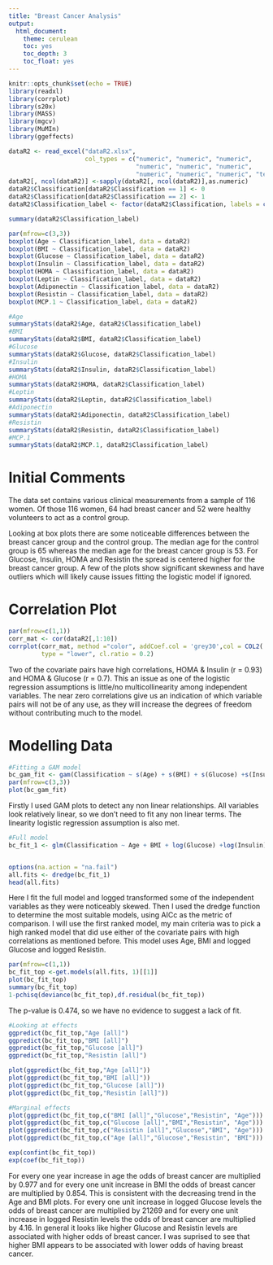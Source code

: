 ```yaml
---
title: "Breast Cancer Analysis"
output:
  html_document:
    theme: cerulean
    toc: yes
    toc_depth: 3
    toc_float: yes
---
```


```r
knitr::opts_chunk$set(echo = TRUE)
library(readxl)
library(corrplot)
library(s20x)
library(MASS)
library(mgcv)
library(MuMIn)
library(ggeffects)
```

```r
dataR2 <- read_excel("dataR2.xlsx", 
                     col_types = c("numeric", "numeric", "numeric", 
                                   "numeric", "numeric", "numeric", 
                                   "numeric", "numeric", "numeric", "text"))
dataR2[, ncol(dataR2)] <-sapply(dataR2[, ncol(dataR2)],as.numeric)
dataR2$Classification[dataR2$Classification == 1] <- 0
dataR2$Classification[dataR2$Classification == 2] <- 1
dataR2$Classification_label <- factor(dataR2$Classification, labels = c("control", "cancer"))

summary(dataR2$Classification_label)
```


```r
par(mfrow=c(3,3))
boxplot(Age ~ Classification_label, data = dataR2)
boxplot(BMI ~ Classification_label, data = dataR2)
boxplot(Glucose ~ Classification_label, data = dataR2)
boxplot(Insulin ~ Classification_label, data = dataR2)
boxplot(HOMA ~ Classification_label, data = dataR2)
boxplot(Leptin ~ Classification_label, data = dataR2)
boxplot(Adiponectin ~ Classification_label, data = dataR2)
boxplot(Resistin ~ Classification_label, data = dataR2)
boxplot(MCP.1 ~ Classification_label, data = dataR2)

#Age
summaryStats(dataR2$Age, dataR2$Classification_label)
#BMI
summaryStats(dataR2$BMI, dataR2$Classification_label)
#Glucose
summaryStats(dataR2$Glucose, dataR2$Classification_label)
#Insulin
summaryStats(dataR2$Insulin, dataR2$Classification_label)
#HOMA
summaryStats(dataR2$HOMA, dataR2$Classification_label)
#Leptin
summaryStats(dataR2$Leptin, dataR2$Classification_label)
#Adiponectin
summaryStats(dataR2$Adiponectin, dataR2$Classification_label)
#Resistin
summaryStats(dataR2$Resistin, dataR2$Classification_label)
#MCP.1
summaryStats(dataR2$MCP.1, dataR2$Classification_label)

```

# Initial Comments

The data set contains various clinical measurements from a sample of 116 women. Of those 116 women, 64 had breast cancer and 52 were healthy volunteers to act as a control group.

Looking at box plots there are some noticeable differences between the breast cancer group and the control group. The median age for the control group is 65 whereas the median age for the breast cancer group is 53. For Glucose, Insulin, HOMA and Resistin the spread is centered higher for the breast cancer group. A few of the plots show significant skewness and have outliers which will likely cause issues fitting the logistic model if ignored.

# Correlation Plot

```r
par(mfrow=c(1,1))
corr_mat <- cor(dataR2[,1:10])
corrplot(corr_mat, method ="color", addCoef.col = 'grey30',col = COL2('PiYG'), tl.col = 'grey30',
         type = "lower", cl.ratio = 0.2)

```

Two of the covariate pairs have high correlations, HOMA & Insulin (r = 0.93) and HOMA & Glucose (r = 0.7). This an issue as one of the logistic regression assumptions is little/no multicollinearity among independent variables. The near zero correlations give us an indication of which variable pairs will not be of any use, as they will increase the degrees of freedom without contributing much to the model.

# Modelling Data

```r
#Fitting a GAM model
bc_gam_fit <- gam(Classification ~ s(Age) + s(BMI) + s(Glucose) +s(Insulin) + s(HOMA) + s(Leptin) +s(Adiponectin) + s(Resistin) +s(MCP.1), family = "binomial", data = dataR2)
par(mfrow=c(3,3))
plot(bc_gam_fit)
```

Firstly I used GAM plots to detect any non linear relationships. All variables look relatively linear, so we don't need to fit any non linear terms. The linearity logistic regression assumption is also met.

```r
#Full model
bc_fit_1 <- glm(Classification ~ Age + BMI + log(Glucose) +log(Insulin)+ log(HOMA) + Leptin + log(Adiponectin)+log(Resistin) +MCP.1, family = binomial(link = "logit"), data = dataR2)


options(na.action = "na.fail")
all.fits <- dredge(bc_fit_1)
head(all.fits)

```


Here I fit the full model and logged transformed some of the independent variables as they were noticeably skewed. Then I used the dredge function to determine the most suitable models, using AICc as the metric of comparison. I will use the first ranked model, my main criteria was to pick a high ranked model that did use either of the covariate pairs with high correlations as mentioned before. This model uses Age, BMI and logged Glucose and logged Resistin.


```r
par(mfrow=c(1,1))
bc_fit_top <-get.models(all.fits, 1)[[1]]
plot(bc_fit_top)
summary(bc_fit_top)
1-pchisq(deviance(bc_fit_top),df.residual(bc_fit_top))

```

The p-value is 0.474, so we have no evidence to suggest a lack of fit.

```r
#Looking at effects
ggpredict(bc_fit_top,"Age [all]")
ggpredict(bc_fit_top,"BMI [all]")
ggpredict(bc_fit_top,"Glucose [all]")
ggpredict(bc_fit_top,"Resistin [all]")

plot(ggpredict(bc_fit_top,"Age [all]"))
plot(ggpredict(bc_fit_top,"BMI [all]"))
plot(ggpredict(bc_fit_top,"Glucose [all]"))
plot(ggpredict(bc_fit_top,"Resistin [all]"))

#Marginal effects 
plot(ggpredict(bc_fit_top,c("BMI [all]","Glucose","Resistin", "Age")))
plot(ggpredict(bc_fit_top,c("Glucose [all]","BMI","Resistin", "Age")))
plot(ggpredict(bc_fit_top,c("Resistin [all]","Glucose","BMI", "Age")))
plot(ggpredict(bc_fit_top,c("Age [all]","Glucose","Resistin", "BMI")))

exp(confint(bc_fit_top))
exp(coef(bc_fit_top))

```

For every one year increase in age the odds of breast cancer are multiplied by 0.977 and for every one unit increase in BMI the odds of breast cancer are multiplied by 0.854. This is consistent with the decreasing trend in the Age and BMI plots. For every one unit increase in logged Glucose levels the odds of breast cancer are multiplied by 21269 and for every one unit increase in logged Resistin levels the odds of breast cancer are multiplied by 4.16. In general it looks like higher Glucose and Resistin levels are associated with higher odds of breast cancer. I was suprised to see that higher BMI appears to be associated with lower odds of having breast cancer.
